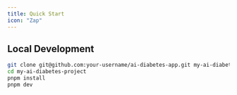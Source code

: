 ```yaml
---
title: Quick Start
icon: "Zap"
---
```


## Local Development

```bash
git clone git@github.com:your-username/ai-diabetes-app.git my-ai-diabetes-project
cd my-ai-diabetes-project
pnpm install
pnpm dev
```
